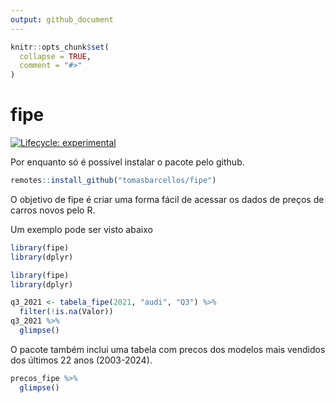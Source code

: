 ```yaml
---
output: github_document
---
```


<!-- README.md is generated from README.Rmd. Please edit that file -->

```r
knitr::opts_chunk$set(
  collapse = TRUE,
  comment = "#>"
)
```

# fipe

<!-- badges: start -->
[![Lifecycle: experimental](https://img.shields.io/badge/lifecycle-experimental-orange.svg)](https://lifecycle.r-lib.org/articles/stages.html#experimental)
<!-- badges: end -->

Por enquanto só é possível instalar o pacote pelo github.

```r
remotes::install_github("tomasbarcellos/fipe")
```

O objetivo de fipe é criar uma forma fácil de acessar os dados 
de preços de carros novos pelo R.

Um exemplo pode ser visto abaixo

```r
library(fipe)
library(dplyr)
```

```r
library(fipe)
library(dplyr)

q3_2021 <- tabela_fipe(2021, "audi", "Q3") %>% 
  filter(!is.na(Valor))
q3_2021 %>% 
  glimpse()
```


O pacote também inclui uma tabela com precos dos modelos 
mais vendidos dos últimos 22 anos (2003-2024).

```r
precos_fipe %>% 
  glimpse()
```

